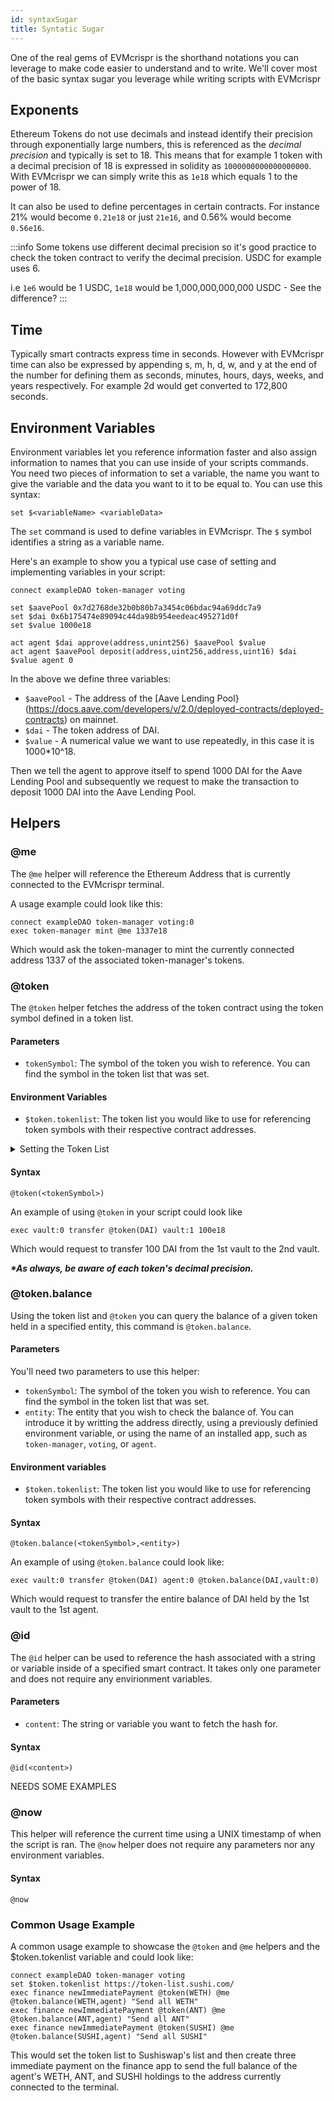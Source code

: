 ```yaml
---
id: syntaxSugar
title: Syntatic Sugar
---
```



One of the real gems of EVMcrispr is the shorthand notations you can leverage to make code easier to understand and to write. We'll cover most of the basic syntax sugar you leverage while writing scripts with EVMcrispr

## Exponents

Ethereum Tokens do not use decimals and instead identify their precision through exponentially large numbers, this is referenced as the *decimal precision* and typically is set to 18. This means that for example 1 token with a decimal precision of 18 is expressed in solidity as `1000000000000000000`. With EVMcrispr we can simply write this as `1e18` which equals 1 to the power of 18.

It can also be used to define percentages in certain contracts. For instance 21% would become `0.21e18` or just `21e16`, and 0.56% would become `0.56e16`.

:::info
Some tokens use different decimal precision so it's good practice to check the token contract to verify the decimal precision. USDC for example uses 6.

i.e `1e6` would be 1 USDC, `1e18` would be 1,000,000,000,000 USDC - See the difference?
:::

## Time

Typically smart contracts express time in seconds. However with EVMcrispr time can also be expressed by appending s, m, h, d, w, and y at the end of the number for defining them as seconds, minutes, hours, days, weeks, and years respectively. For example 2d would get converted to 172,800 seconds.

## Environment Variables

Environment variables let you reference information faster and also assign information to names that you can use inside of your scripts commands. You need two pieces of information to set a variable, the name you want to give the variable and the data you want to it to be equal to. You can use this syntax:

`set $<variableName> <variableData>`

The `set` command is used to define variables in EVMcrispr. The `$` symbol identifies a string as a variable name.

Here's an example to show you a typical use case of setting and implementing variables in your script:

```
connect exampleDAO token-manager voting

set $aavePool 0x7d2768de32b0b80b7a3454c06bdac94a69ddc7a9
set $dai 0x6b175474e89094c44da98b954eedeac495271d0f
set $value 1000e18

act agent $dai approve(address,unint256) $aavePool $value
act agent $aavePool deposit(address,uint256,address,uint16) $dai $value agent 0
```

In the above we define three variables: 
- `$aavePool` - The address of the [Aave Lending Pool}(https://docs.aave.com/developers/v/2.0/deployed-contracts/deployed-contracts) on mainnet.
- `$dai` - The token address of DAI.
- `$value` - A numerical value we want to use repeatedly, in this case it is 1000*10^18.

Then we tell the agent to approve itself to spend 1000 DAI for the Aave Lending Pool and subsequently we request to make the transaction to deposit 1000 DAI into the Aave Lending Pool.

## Helpers

### @me

The `@me` helper will reference the Ethereum Address that is currently connected to the EVMcrispr terminal.

A usage example could look like this:

```
connect exampleDAO token-manager voting:0
exec token-manager mint @me 1337e18
```
Which would ask the token-manager to mint the currently connected address 1337 of the associated token-manager's tokens.


### @token

The `@token` helper fetches the address of the token contract using the token symbol defined in a token list.

#### Parameters
- `tokenSymbol`: The symbol of the token you wish to reference. You can find the symbol in the token list that was set.

#### Environment Variables
- `$token.tokenlist`: The token list you would like to use for referencing token symbols with their respective contract addresses.

<details><summary>Setting the Token List</summary>
By default EVMcrispr has the <a href='https://tokens.uniswap.org/' target='_blank' rel='noreferrer noopener'>token list from Uniswap</a> (Mainnet, Rinkeby, and Polygon) loaded into the terminal, you can use this list to call any token by referencing it's token symbol.  

For example:
- `@token(UNI)` would reference the token address of Uniswap: `0x1f9840a85d5aF5bf1D1762F925BDADdC4201F984`.
- `@token(USDC)` would reference the token address of USDC: `0xA0b86991c6218b36c1d19D4a2e9Eb0cE3606eB48`.


You can use a different token list to reference tokens, including on different chains, using the `set` command. To use a different token list you can follow this syntax:

```
set $token.tokenlist <tokenListURL>
```

For example:
- `set $token.tokenlist https://token-list.sushi.com/` - Use the token list provided by Sushiswap
- `set $token.tokenlist https://tokens.honeyswap.org/` - Use the token list provided by Honeyswap

</details>

#### Syntax

```
@token(<tokenSymbol>)
```

An example of using `@token` in your script could look like

```
exec vault:0 transfer @token(DAI) vault:1 100e18
```

Which would request to transfer 100 DAI from the 1st vault to the 2nd vault.

**_*As always, be aware of each token's decimal precision._**

### @token.balance

Using the token list and `@token` you can query the balance of a given token held in a specified entity, this command is `@token.balance`.

#### Parameters
You'll need two parameters to use this helper:

- `tokenSymbol`: The symbol of the token you wish to reference. You can find the symbol in the token list that was set.
- `entity`: The entity that you wish to check the balance of. You can introduce it by writting the address directly, using a previously definied environment variable, or using the name of an installed app, such as `token-manager`, `voting`, or `agent`.

#### Environment variables
- `$token.tokenlist`: The token list you would like to use for referencing token symbols with their respective contract addresses.

#### Syntax

```
@token.balance(<tokenSymbol>,<entity>)
```

An example of using `@token.balance` could look like:

```
exec vault:0 transfer @token(DAI) agent:0 @token.balance(DAI,vault:0)
``` 

Which would request to transfer the entire balance of DAI held by the 1st vault to the 1st agent. 

### @id
The `@id` helper can be used to reference the hash associated with a string or variable inside of a specified smart contract. It takes only one parameter and does not require any envirionment variables.

#### Parameters
- `content`: The string or variable you want to fetch the hash for.

#### Syntax
`@id(<content>)`

NEEDS SOME EXAMPLES

### @now
This helper will reference the current time using a UNIX timestamp of when the script is ran. The `@now` helper does not require any parameters nor any environment variables.

#### Syntax
`@now`


### Common Usage Example

A common usage example to showcase the `@token` and `@me` helpers and the $token.tokenlist variable and could look like:

```
connect exampleDAO token-manager voting
set $token.tokenlist https://token-list.sushi.com/
exec finance newImmediatePayment @token(WETH) @me @token.balance(WETH,agent) "Send all WETH"
exec finance newImmediatePayment @token(ANT) @me @token.balance(ANT,agent) "Send all ANT"
exec finance newImmediatePayment @token(SUSHI) @me @token.balance(SUSHI,agent) "Send all SUSHI"
```

This would set the token list to Sushiswap's list and then create three immediate payment on the finance app to send the full balance of the agent's WETH, ANT, and SUSHI holdings to the address currently connected to the terminal.
